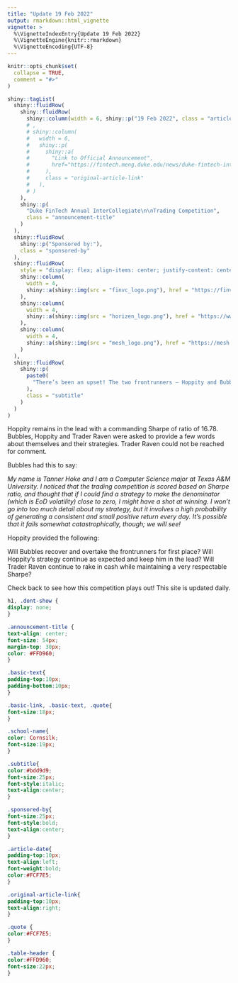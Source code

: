 ```yaml
---
title: "Update 19 Feb 2022"
output: rmarkdown::html_vignette
vignette: >
  %\VignetteIndexEntry{Update 19 Feb 2022}
  %\VignetteEngine{knitr::rmarkdown}
  %\VignetteEncoding{UTF-8}
---
```


```r
knitr::opts_chunk$set(
  collapse = TRUE,
  comment = "#>"
)
```


```r
shiny::tagList(
  shiny::fluidRow(
    shiny::fluidRow(
      shiny::column(width = 6, shiny::p("19 Feb 2022", class = "article-date"))
      # ,
      # shiny::column(
      #   width = 6,
      #   shiny::p(
      #     shiny::a(
      #       "Link to Official Announcement",
      #       href="https://fintech.meng.duke.edu/news/duke-fintech-intercollegiate-trading-competition-kicks-spring-2022"
      #     ),
      #     class = "original-article-link"
      #   ),
      # )
    ),
    shiny::p(
      "Duke FinTech Annual InterCollegiate\n\nTrading Competition",
      class = "announcement-title"
    )
  ),
  shiny::fluidRow(
    shiny::p("Sponsored by:"),
    class = "sponsored-by"
  ),
  shiny::fluidRow(
    style = "display: flex; align-items: center; justify-content: center;",
    shiny::column(
      width = 4, 
      shiny::a(shiny::img(src = "finvc_logo.png"), href = "https://finvc.co/")
    ),
    shiny::column(
      width = 4, 
      shiny::a(shiny::img(src = "horizen_logo.png"), href = "https://www.horizen.io/")
    ),
    shiny::column(
      width = 4,
      shiny::a(shiny::img(src = "mesh_logo.png"), href = "https://mesh.xyz/")
    )
  ),
  shiny::fluidRow(
    shiny::p(
      paste0(
        "There’s been an upset! The two frontrunners – Hoppity and Bubbles – have been battling it out for first place by running strategies that generate small but reliable daily returns with almost zero volatility. On 17 Feb, Bubble’s strategy took a downturn, placing him in 3rd place with a Sharpe ratio of 0.44, just behind Trader Raven, who now occupies 2nd place with a Sharpe of 0.56."  
      ),
      class = "subtitle"
    )
  )
)
```

<p class = "basic-text"> Hoppity remains in the lead with a commanding Sharpe of
ratio of 16.78. Bubbles, Hoppity and Trader Raven were asked to provide a few
words about themselves and their strategies. Trader Raven could not be reached
for comment.</p>

<p class = "basic-text">Bubbles had this to say:</p>
*My name is Tanner Hoke and I am a Computer Science major at Texas A&M
University. I noticed that the trading competition is scored based on Sharpe
ratio, and thought that if I could find a strategy to make the denominator
(which is EoD volatility) close to zero, I might have a shot at winning. I won’t
go into too much detail about my strategy, but it involves a high probability of
generating a consistent and small positive return every day. It’s possible that
it fails somewhat catastrophically, though; we will see!*

<p class = "basic-text">Hoppity provided the following:</p
*I am Richard, a senior at Harvard University studying Math and Statistics. I had
some previous experience with quantitative trading, and will be working at a
proprietary trading firm next year. I'm super excited for the competition since
the scoring function is more interesting than traditional trading competitions!
Since the goal of the competition is to maximize the Sharpe ratio, it is crucial
to reduce my risk and variance as much as possible. I am running an automated
trading strategy that aims to make a constant and positive returns every day.
The automated strategy allows me to avoid most market risks that are unavoidable
with "buy and hold" strategies, thus maximizing my Sharpe. I hope to keep this
up for the rest of the competition. Computer code is prone to errors, and it
seems like another competitor is right on my tail!*

<p class = "basic-text">Will Bubbles recover and overtake the frontrunners for
first place? Will Hoppity’s strategy continue as expected and keep him in the
lead? Will Trader Raven continue to rake in cash while maintaining a very
respectable Sharpe?</p>

<p class = "basic-text">Check back to see how this competition plays out! This
site is updated daily.</p>


```css
h1, .dont-show {
display: none;
}

.announcement-title {
text-align: center;
font-size: 54px;
margin-top: 30px;
color: #FFD960;
}

.basic-text{
padding-top:10px;
padding-bottom:10px;
}

.basic-link, .basic-text, .quote{
font-size:18px;
}

.school-name{
color: Cornsilk;
font-size:19px;
}

.subtitle{
color:#bdd9d9;
font-size:25px;
font-style:italic;
text-align:center;
}

.sponsored-by{
font-size:25px;
font-style:bold;
text-align:center;
}

.article-date{
padding-top:10px;
text-align:left;
font-weight:bold;
color:#FCF7E5;
}

.original-article-link{
padding-top:10px;
text-align:right;
}

.quote {
color:#FCF7E5;
}

.table-header {
color:#FFD960;
font-size:22px;
}

```

